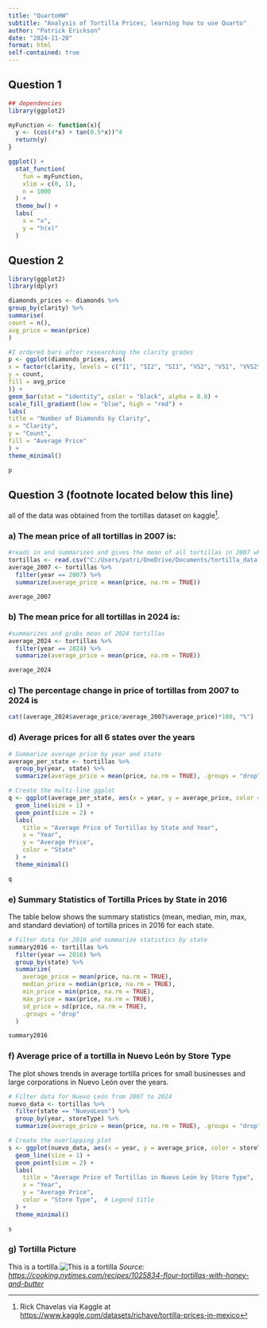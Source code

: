 ```yaml
---
title: "QuartoHW"
subtitle: "Analysis of Tortilla Prices, learning how to use Quarto"
author: "Patrick Erickson"
date: "2024-11-20"
format: html
self-contained: true
---
```


## Question 1

```r
## dependencies
library(ggplot2)

myFunction <- function(x){
  y <- (cos(4*x) + tan(0.5*x))^4
  return(y)
}

ggplot() +
  stat_function(
    fun = myFunction,
    xlim = c(0, 1),
    n = 1000
  ) +
  theme_bw() +
  labs(
    x = "x",
    y = "h(x)"
  )
```

## Question 2

```r
library(ggplot2)
library(dplyr)

diamonds_prices <- diamonds %>%
group_by(clarity) %>%
summarise(
count = n(),
avg_price = mean(price)
)

#I ordered bars after researching the clarity grades
p <- ggplot(diamonds_prices, aes(
x = factor(clarity, levels = c("I1", "SI2", "SI1", "VS2", "VS1", "VVS2", "VVS1", "IF")),
y = count,
fill = avg_price
)) +
geom_bar(stat = "identity", color = "black", alpha = 0.8) +
scale_fill_gradient(low = "blue", high = "red") +
labs(
title = "Number of Diamonds by Clarity",
x = "Clarity",
y = "Count",
fill = "Average Price"
) +
theme_minimal()

p
```

## Question 3 (footnote located below this line)

all of the data was obtained from the tortillas dataset on kaggle[^1].

[^1]: Rick Chavelas via Kaggle at <https://www.kaggle.com/datasets/richave/tortilla-prices-in-mexico>

### a) The mean price of all tortillas in 2007 is:

```r
#reads in and summarizes and gives the mean of all tortillas in 2007 while saving the mean to a variable
tortillas <- read.csv("C:/Users/patri/OneDrive/Documents/tortilla_data.csv")
average_2007 <- tortillas %>%
  filter(year == 2007) %>%
  summarize(average_price = mean(price, na.rm = TRUE))

average_2007
```

### b) The mean price for all tortillas in 2024 is:

```r
#summarizes and grabs mean of 2024 tortillas
average_2024 <- tortillas %>%
  filter(year == 2024) %>%
  summarize(average_price = mean(price, na.rm = TRUE))

average_2024

```

### c) The percentage change in price of tortillas from 2007 to 2024 is

```r
cat((average_2024$average_price/average_2007$average_price)*100, "%")

```

### d) Average prices for all 6 states over the years

```r

# Summarize average price by year and state
average_per_state <- tortillas %>%
  group_by(year, state) %>%
  summarize(average_price = mean(price, na.rm = TRUE), .groups = "drop")

# Create the multi-line ggplot
q <- ggplot(average_per_state, aes(x = year, y = average_price, color = state, group = state)) +
  geom_line(size = 1) +  
  geom_point(size = 2) +  
  labs(
    title = "Average Price of Tortillas by State and Year",
    x = "Year",
    y = "Average Price",
    color = "State"  
  ) +
  theme_minimal()

q
```

### e) Summary Statistics of Tortilla Prices by State in 2016

The table below shows the summary statistics (mean, median, min, max, and standard deviation) of tortilla prices in 2016 for each state.

```r

# Filter data for 2016 and summarize statistics by state
summary2016 <- tortillas %>%
  filter(year == 2016) %>%
  group_by(state) %>%
  summarize(
    average_price = mean(price, na.rm = TRUE),
    median_price = median(price, na.rm = TRUE),
    min_price = min(price, na.rm = TRUE),
    max_price = max(price, na.rm = TRUE),
    sd_price = sd(price, na.rm = TRUE),
    .groups = "drop"
  )

summary2016
```

### f) Average price of a tortilla in Nuevo León by Store Type

The plot shows trends in average tortilla prices for small businesses and large corporations in Nuevo León over the years.

```r


# Filter data for Nuevo León from 2007 to 2024
nuevo_data <- tortillas %>%
  filter(state == "NuevoLeon") %>%
  group_by(year, storeType) %>%
  summarize(average_price = mean(price, na.rm = TRUE), .groups = "drop")

# Create the overlapping plot
s <- ggplot(nuevo_data, aes(x = year, y = average_price, color = storeType, group = storeType)) +
  geom_line(size = 1) +  
  geom_point(size = 2) + 
  labs(
    title = "Average Price of Tortillas in Nuevo León by Store Type",
    x = "Year",
    y = "Average Price",
    color = "Store Type",  # Legend title
  ) +
  theme_minimal()

s
```

### g) Tortilla Picture

This is a tortilla.![This is a tortilla](https://static01.nyt.com/images/2024/08/06/multimedia/11EATrex-flour-tortillas-mvfk/11EATrex-flour-tortillas-mvfk-googleFourByThree.jpg) *Source: [https://cooking.nytimes.com/recipes/1025834-flour-tortillas-with-honey-and-butter]()*

